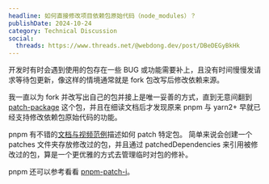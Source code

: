```yaml
---
headline: 如何直接修改项目依赖包原始代码（node_modules）？
publishDate: 2024-10-24
category: Technical Discussion
social:
  threads: https://www.threads.net/@webdong.dev/post/DBeDEGyBkHk
---
```


开发时有时会遇到使用的包存在一些 BUG 或功能需要补上，且没有时间慢慢发请求等待包更新，像这样的情境通常就是 fork 包改写后修改依赖来源。

我一直以为 fork 并改写出自己的包并接上是唯一妥善的方式，直到无意间翻到 [patch-package](https://www.npmjs.com/package/patch-package) 这个包，并且在细读文档后才发现原来 pnpm 与 yarn2+ 早就已经支持修改依赖包原始代码的功能。

pnpm 有不错的[文档与视频范例](https://pnpm.io/cli/patch)描述如何 patch 特定包。
简单来说会创建一个 patches 文件夹存放修改过的包，并且通过 patchedDependencies 来引用被修改过的包，算是一个更优雅的方式去管理临时对包的修补。

pnpm 还可以参考看看 [pnpm-patch-i](https://github.com/antfu/pnpm-patch-i)。

